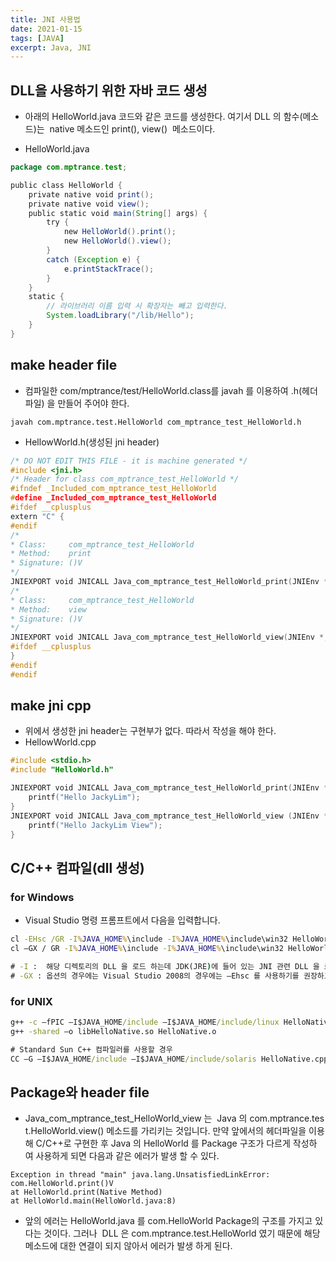 ```yaml
---
title: JNI 사용법
date: 2021-01-15
tags: [JAVA]
excerpt: Java, JNI
---
```


## DLL을 사용하기 위한 자바 코드 생성
* 아래의 HelloWorld.java 코드와 같은 코드를 생성한다. 여기서 DLL 의 함수(메소드)는  native 메소드인 print(), view()  메소드이다.

* HelloWorld.java

```java
package com.mptrance.test;

public class HelloWorld {
    private native void print();
    private native void view();
    public static void main(String[] args) {
        try {
            new HelloWorld().print();
            new HelloWorld().view();
        } 
        catch (Exception e) {
            e.printStackTrace();
        }
    }
    static {
        // 라이브러리 이름 입력 시 확장자는 빼고 입력한다.
        System.loadLibrary("/lib/Hello");
    }
}

```

## make header file
* 컴파일한 com/mptrance/test/HelloWorld.class를 javah 를 이용하여 .h(헤더파일) 을 만들어 주어야 한다.

```shell
javah com.mptrance.test.HelloWorld com_mptrance_test_HelloWorld.h

```

* HellowWorld.h(생성된 jni header)

```cpp
/* DO NOT EDIT THIS FILE - it is machine generated */
#include <jni.h>
/* Header for class com_mptrance_test_HelloWorld */
#ifndef _Included_com_mptrance_test_HelloWorld
#define _Included_com_mptrance_test_HelloWorld
#ifdef __cplusplus
extern "C" {
#endif
/*
* Class:     com_mptrance_test_HelloWorld
* Method:    print
* Signature: ()V
*/
JNIEXPORT void JNICALL Java_com_mptrance_test_HelloWorld_print(JNIEnv *, jobject);
/*
* Class:     com_mptrance_test_HelloWorld
* Method:    view
* Signature: ()V
*/
JNIEXPORT void JNICALL Java_com_mptrance_test_HelloWorld_view(JNIEnv *, jobject);
#ifdef __cplusplus
}
#endif
#endif

```

## make jni cpp
* 위에서 생성한 jni header는 구현부가 없다. 따라서 작성을 해야 한다.
* HellowWorld.cpp

```cpp
#include <stdio.h>
#include "HelloWorld.h"

JNIEXPORT void JNICALL Java_com_mptrance_test_HelloWorld_print(JNIEnv *env, jobject cls){
    printf("Hello JackyLim");
}
JNIEXPORT void JNICALL Java_com_mptrance_test_HelloWorld_view (JNIEnv *env, jobject cls){
    printf("Hello JackyLim View");
}

```

## C/C++ 컴파일(dll 생성)
### for Windows
* Visual Studio 명령 프롬프트에서 다음을 입력합니다.

```cmd
cl -EHsc /GR -I%JAVA_HOME%\include -I%JAVA_HOME%\include\win32 HelloWorld.c -LD -FeHello.dll
cl –GX / GR -I%JAVA_HOME%\include -I%JAVA_HOME%\include\win32 HelloWorld.c -LD -FeHello.dll

# -I :  해당 디렉토리의 DLL 을 로드 하는데 JDK(JRE)에 들어 있는 JNI 관련 DLL 을 로드 합니다.
# -GX : 옵션의 경우에는 Visual Studio 2008의 경우에는 –Ehsc 를 사용하기를 권장하고 있으며 이후 버전에서는 사라진다고 합니다.

```

### for UNIX

```cmd
g++ -c –fPIC –I$JAVA_HOME/include –I$JAVA_HOME/include/linux HelloNative.cpp
g++ -shared –o libHelloNative.so HelloNative.o

# Standard Sun C++ 컴파일러를 사용할 경우
CC –G –I$JAVA_HOME/include –I$JAVA_HOME/include/solaris HelloNative.cpp –o libHelloNative.so

```

## Package와 header file
* Java_com_mptrance_test_HelloWorld_view 는  Java 의 com.mptrance.test.HelloWorld.view() 메소드를 가리키는 것입니다.
만약 앞에서의 헤더파일을 이용해 C/C++로 구현한 후 Java 의 HelloWorld 를 Package 구조가 다르게 작성하여 사용하게 되면 다음과 같은 에러가 발생 할 수 있다.

```shell
Exception in thread "main" java.lang.UnsatisfiedLinkError: com.HelloWorld.print()V
at HelloWorld.print(Native Method)
at HelloWorld.main(HelloWorld.java:8)

```

* 앞의 에러는 HelloWorld.java 를 com.HelloWorld Package의 구조를 가지고 있다는 것이다. 그러나  DLL 은 com.mptrance.test.HelloWorld 였기 때문에 해당 메소드에 대한 연결이 되지 않아서 에러가 발생 하게 된다.
